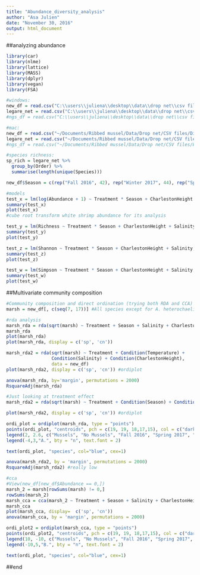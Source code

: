 ```yaml
---
title: "Abundance_diversity_analysis"
author: "Asa Julien"
date: "November 30, 2016"
output: html_document
---
```

##analyzing abundance
```r
library(car)
library(nlme)
library(lattice)
library(MASS)
library(dplyr)
library(vegan)
library(FSA)

#windows:
new_df = read.csv("C:\\users\\juliena\\desktop\\data\\drop net\\csv files\\Diversity_abundance.csv")
legare_net = read.csv("C:\\users\\juliena\\desktop\\data\\drop net\\csv files\\Legare.csv")
#ngs_df = read.csv("C:\\users\\juliena\\desktop\\data\\drop net\\csv files\\Without grass shrimp\\no_grass_shrimp.csv")

#mac:
new_df = read.csv("~/Documents/Ribbed mussel/Data/Drop net/CSV files/Diversity_abundance.csv")
legare_net = read.csv("~/Documents/Ribbed mussel/Data/Drop net/CSV files/Legare.csv")
#ngs_df = read.csv("~/Documents/Ribbed mussel/Data/Drop net/CSV files/Without grass shrimp/no_grass_shrimp.csv")

#species richness:
sp_rich = legare_net %>%
  group_by(Order) %>%
  summarise(length(unique(Species)))

new_df$Season = c(rep("Fall 2016", 42), rep("Winter 2017", 44), rep("Spring 2017", 24)) #N = 21, 22, 12

#models
test_x = lm(log(Abundance + 1) ~ Treatment * Season + CharlestonHeight + Salinity, data = new_df) 
summary(test_x)
plot(test_x)
#cube root transform white shrimp abundance for its analysis

test_y = lm(Richness ~ Treatment * Season + CharlestonHeight + Salinity, data = new_df) 
summary(test_y)
plot(test_y)

test_z = lm(Shannon ~ Treatment * Season + CharlestonHeight + Salinity, data = new_df) 
summary(test_z)
plot(test_z)

test_w = lm(Simpson ~ Treatment * Season + CharlestonHeight + Salinity, data = new_df) #resids not good
summary(test_w)
plot(test_w)
```


##Multivariate community composition
```r
#Community composition and direct ordination (trying both RDA and CCA)
marsh = new_df[, c(seq(7, 17))] #All species except for A. heterochaelis

#rda analysis
marsh_rda = rda(sqrt(marsh) ~ Treatment + Season + Salinity + CharlestonHeight, data=new_df) #square root transformation makes treatment significant
marsh_rda
plot(marsh_rda)
plot(marsh_rda, display = c('sp', 'cn'))

marsh_rda2 = rda(sqrt(marsh) ~ Treatment + Condition(Temperature) +
                 Condition(Salinity) + Condition(CharlestonHeight),
                 data = new_df)
plot(marsh_rda2, display = c('sp', 'cn')) #ordiplot

anova(marsh_rda, by='margin', permutations = 2000)
RsquareAdj(marsh_rda)

#Just looking at treatment effect
marsh_rda2 = rda(sqrt(marsh) ~ Treatment + Condition(Season) + Condition(Salinity) + Condition(CharlestonHeight), data = new_df)

plot(marsh_rda2, display = c('sp', 'cn')) #ordiplot

ordi_plot = ordiplot(marsh_rda, type = "points")
points(ordi_plot, "centroids", pch = c(19, 19, 18,17,15), col = c("dark grey", "black", "black", "black", "black"), cex = c(2,2,1.3,1.3,1.3))
legend(2, 2.6, c("Mussels", "No Mussels", "Fall 2016", "Spring 2017", "Winter 2017"), col = c("dark grey", "black", "black", "black", "black"), pch = c(19, 19, 18, 17, 15))
legend(-4,3,"A.", bty = "n", text.font = 2)

text(ordi_plot, "species", col="blue", cex=1)

anova(marsh_rda2, by = 'margin', permutations = 2000)
RsquareAdj(marsh_rda2) #really low

#cca
#View(new_df[new_df$Abundance == 0,])
marsh_2 = marsh[rowSums(marsh) != 0,]
rowSums(marsh_2)
marsh_cca = cca(marsh_2 ~ Treatment + Season + Salinity + CharlestonHeight, data = new_df[-c(11, 62, 63, 65, 66, 68, 70, 93),]) #All rows have to be greater than zero
marsh_cca
plot(marsh_cca, display=  c('sp', 'cn'))
anova(marsh_cca, by = 'margin', permutations = 2000)

ordi_plot2 = ordiplot(marsh_cca, type = "points")
points(ordi_plot2, "centroids", pch = c(19, 19, 18,17,15), col = c("dark grey", "black", "black", "black", "black"), cex = c(2,2,1.3,1.3,1.3))
legend(10, -10, c("Mussels", "No Mussels", "Fall 2016", "Spring 2017", "Winter 2017"), col = c("dark grey", "black", "black", "black", "black"), pch = c(19, 19, 18, 17, 15))
legend(-10,5,"B.", bty = "n", text.font = 2)

text(ordi_plot, "species", col="blue", cex=1)
```
##end